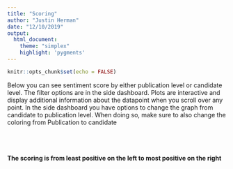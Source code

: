 ---
title: "Scoring"
author: "Justin Herman"
date: "12/10/2019"
output:
  html_document:
    theme: "simplex"
    highlight: 'pygments'
---

```{r setup, include=FALSE}
knitr::opts_chunk$set(echo = FALSE)
```

Below you can see sentiment score by either publication level or candidate level. The filter options are in the side dashboard. Plots are interactive and display additional information about the datapoint when you scroll over any point. In the side dashboard you have options to change the graph from candidate to publication level.  When doing so, make sure to also change the coloring from Publication to candidate
<br/><br/><br/><br/>

**The scoring is from least positive on the left to most positive on the right**

